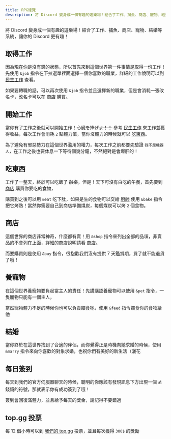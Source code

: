 ```yaml
---
title: RPG總覽
description: 將 Discord 變身成一個有趣的遊樂場！結合了工作、捕魚、商店、寵物、結婚等系統，讓你的 Discord 更有趣！
---
```



將 Discord 變身成一個有趣的遊樂場！結合了工作、捕魚、商店、寵物、結婚等系統，讓你的 Discord 更有趣！

<Adsense/>

## 取得工作

因為現在你是沒有錢的狀態，所以首先來到這個世界第一件事情是取得一份工作！先使用 `&job` 指令在下拉選單裡面選擇一個你喜歡的職業，詳細的工作說明可以到 [民生工作](./jobs) 查看。

如果要轉職的話，可以再次使用 `&job` 指令並且選擇新的職業，但是會消耗一張改名卡，改名卡可以在 [商店](#商店) 購買。

## 開始工作

當你有了工作之後就可以開始工作！~~心臓を捧げよ！！~~ 參考 [民生工作](/docs/rpg/jobs) 來工作並獲得收益，每次工作會消耗 `2` 點體力值，當你沒體力的時候就可以 [吃東西](#吃東西)。

為了避免有邪惡勢力在這個世界濫用的權力，每次工作之前都要先驗證 `我不是機器人`，在工作之後也要休息一下等待個幾分鐘，不然絕對是會爆肝的！

## 吃東西

工作了一整天，終於可以吃飯了 ~~敲桌~~，但是！天下可沒有白吃的午餐，首先要到 [商店](#商店) 購買你要吃的食物，

購買到之後可以用 `&eat` 吃下肚，如果是生的食物可以交給 [廚師](/docs/rpg/jobs#燒烤) 使用 `&bake` 指令把它烤熟！當然你需要自己到商店準備煤炭，每個煤炭可以烤 `2` 個食物。

## 商店

這個世界的商店非常神奇，什麼都有賣！用 `&shop` 指令來列出全部的品項，非賣品的不會列在上面，詳細的商店說明請看 [商店](/docs/rpg/shop/)。

<Adsense/>

而要購買則是使用 `&buy` 指令，很抱歉我們沒有提供 7 天鑑賞期，買了就不能退貨了哦！

## 養寵物

在這個世界養寵物要負起當主人的責任！先講講認養寵物可以使用 `&pet` 指令，一隻寵物只能有一個主人，

當然寵物體力不足的時候你也可以負責餵食牠，使用 `&feed` 指令餵食你的食物給他

## 結婚

當你終於在這世界找到了合適的伴侶，而你覺得正是時機向她求婚的時候，使用 `&marry` 指令來向你喜歡的對象求婚，也祝你們有美好的新生活（灑花

## 每日簽到

每天到我們的官方伺服器聊天的時候，聰明的你應該有發現訊息下方出現一個 `💰` 錢錢的符號，那就表示你有成功簽到了哦！

簽到會回復滿體力，並且給予每天的獎金，請記得不要錯過

## top.gg 投票

每 12 個小時可以到 [我們的 top.gg](https://yeecord.com/topgg) 投票，並且每次獲得 `300$` 的獎勵

<Adsense/>

